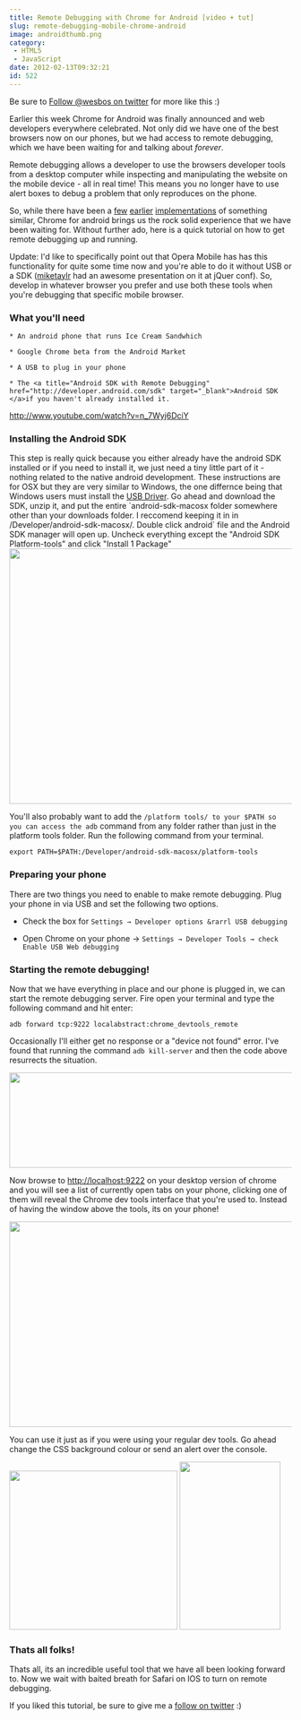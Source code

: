 ```yaml
---
title: Remote Debugging with Chrome for Android [video + tut]
slug: remote-debugging-mobile-chrome-android
image: androidthumb.png
category:
 - HTML5
 - JavaScript
date: 2012-02-13T09:32:21
id: 522
---
```


Be sure to <a href="http://twitter.com/wesbos" target="_blank">Follow @wesbos on twitter</a> for more like this :) 

Earlier this week Chrome for Android was finally announced and web developers everywhere celebrated. Not only did we have one of the best browsers now on our phones, but we had access to remote debugging, which we have been waiting for and talking about <em>forever</em>.

Remote debugging allows a developer to use the browsers developer tools from a desktop computer while inspecting and manipulating the website on the mobile device - all in real time! This means you no longer have to use alert boxes to debug a problem that only reproduces on the phone.

So, while there have been a <a href="http://phonegap.github.com/weinre/" target="_blank">few</a> <a href="http://www.opera.com/dragonfly/documentation/remote/" target="_blank">earlier</a> <a href="http://devblog.blackberry.com/2011/06/debugging-blackberry-web-apps/" target="_blank">implementations</a> of something similar, Chrome for android brings us the rock solid experience that we have been waiting for. Without further ado, here is a quick tutorial on how to get remote debugging up and running.

Update: I'd like to specifically point out that Opera Mobile has has this functionality for quite some time now and you're able to do it without USB or a SDK (<a href="http://twitter.com/#!/miketaylr" target="_blank">miketaylr</a> had an awesome presentation on it at jQuer conf). So, develop in whatever browser you prefer and use both these tools when you're debugging that specific mobile browser. 

<h3>What you'll need</h3>


	* An android phone that runs Ice Cream Sandwhich

	* Google Chrome beta from the Android Market

	* A USB to plug in your phone 

	* The <a title="Android SDK with Remote Debugging" href="http://developer.android.com/sdk" target="_blank">Android SDK </a>if you haven't already installed it.



http://www.youtube.com/watch?v=n_7Wyj6DciY

<h3>Installing the Android SDK</h3>
This step is really quick because you either already have the android SDK installed or if you need to install it, we just need a tiny little part of it - nothing related to the native android development. These instructions are for OSX but they are very similar to Windows, the one differnce being that Windows users must install the <a href="http://developer.android.com/sdk/win-usb.html" target="_blank">USB Driver</a>. Go ahead and download the SDK, unzip it, and put the entire `android-sdk-macosx folder somewhere other than your downloads folder. I reccomend keeping it in in /Developer/android-sdk-macosx/. Double click android` file and the Android SDK manager will open up. Uncheck everything except the "Android SDK Platform-tools" and click "Install 1 Package"

<img src="Screen-Shot-2012-02-11-at-11.30.02-AM3-650x464.png" alt="" title="Screen Shot 2012-02-11 at 11.30.02 AM" width="640" height="456" class="aligncenter size-large wp-image-533" />

You'll also probably want to add the `/platform tools/ to your $PATH so you can access the adb` command from any folder rather than just in the platform tools folder. Run the following command  from your terminal.

`export PATH=$PATH:/Developer/android-sdk-macosx/platform-tools`

<h3>Preparing your phone</h3>
There are two things you need to enable to make remote debugging. Plug your phone in via USB and set the following two options.


   * Check the box for `Settings → Developer options &rarrl USB debugging`

* Open Chrome on your phone → `Settings → Developer Tools → check Enable USB Web debugging`



<h3>Starting the remote debugging!</h3>
Now that we have everything in place and our phone is plugged in, we can start the remote debugging server. Fire open your terminal and type the following command and hit enter:

`adb forward tcp:9222 localabstract:chrome_devtools_remote`

Occasionally I'll either get no response or a "device not found" error. I've found that running the command `adb kill-server` and then the code above resurrects the situation.

<img src="Screen-Shot-2012-02-11-at-12.07.17-PM.png" alt="" title="adb forward tcp:9222 localabstract:chrome_devtools_remote" width="562" height="170" class="aligncenter size-full wp-image-538" />

Now browse to <a href="http://localhost:9222" target="_blank">http://localhost:9222</a> on your desktop version of chrome and you will see a list of currently open tabs on your phone, clicking one of them will reveal the Chrome dev tools interface that you're used to. Instead of having the window above the tools, its on your phone!

<img src="Screen-Shot-2012-02-11-at-12.39.28-PM-650x373.png" alt="" title="Chrome Remote Debugging" width="640" height="367" class="aligncenter size-large wp-image-540" />

You can use it just as if you were using your regular dev tools. Go ahead change the CSS background colour or send an alert over the console.

<img src="Screen-Shot-2012-02-11-at-12.44.50-PM-300x284.png" alt="" title="Remote Debugging Alert" width="300" height="284" class="alignleft size-medium wp-image-541" />
<img src="Screenshot_2012-02-11-12-54-40-180x300.png" alt="" title="Screenshot_2012-02-11-12-54-40" width="180" height="300" class="alignright size-medium wp-image-542" />

<div class="clear"></div>
<h3>Thats all folks!</h3>

Thats all, its an incredible useful tool that we have all been looking forward to. Now we wait with baited breath for Safari on IOS to turn on remote debugging.

If you liked this tutorial, be sure to give me a <a href="http://twitter.com/wesbos" target="_blank">follow on twitter</a> :)